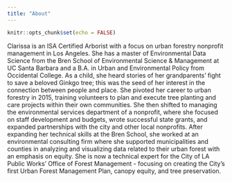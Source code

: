 ```yaml
---
title: "About"
---
```


```r
knitr::opts_chunk$set(echo = FALSE)
```

Clarissa is an ISA Certified Arborist with a focus on urban forestry nonprofit 
management in Los Angeles. She has a master of Environmental Data Science from 
the Bren School of Environmental Science & Management at UC Santa Barbara and a 
B.A. in  Urban and Environmental Policy from Occidental College. As a child, 
she heard stories of her grandparents’ fight to save a beloved Ginkgo tree; 
this was the seed of her interest in the connection between people and place. 
She pivoted her career to urban forestry in 2015, training volunteers to plan 
and execute tree planting and care projects within their own communities. She 
then shifted to managing the environmental services department of a nonprofit, 
where she focused on staff development and budgets, wrote successful state 
grants, and expanded partnerships with the city and other local nonprofits. 
After expanding her technical skills at the Bren School, she worked at an 
environmental consulting firm where she supported municipalities and 
counties in analyzing and visualizing data related to their urban forest with 
an emphasis on equity. She is now a technical expert for the City of LA Public 
Works' Office of Forest Management - focusing on creating the City's first 
Urban Forest Management Plan, canopy equity, and tree preservation.